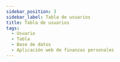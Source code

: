```yaml
---
sidebar_position: 3
sidebar_label: Tabla de usuarios
title: Tabla de usuarios
tags:
  - Usuario
  - Tabla
  - Base de datos
  - Aplicación web de finanzas personales
---
```



<Title nameTable="users" />

Para el sistema es importante identificar un <SpanGreen>usuario</SpanGreen>
permitiendo monitorear los diferentes movimientos que realiza dentro de ella.

## Columnas

<Field field="id" types="INT" isUnique isPrimaryKey comments="Clave primario" />

<Field field="name" types="VARCHAR(65)" comments="Nombre prorio del usuario" />

<Field
  field="email"
  types="VARCHAR(120)"
  isUnique
  comments="Correo electrónico del usuario, utilizado como credencial de acceso al sistema."
/>

<Field
  field="email_verified_at"
  types="TIMESTAMP"
  comments="Fecha de verificación del correo electrónico [Este campo es utilizado por el Framework Laravel]."
/>

<Field
  field="password"
  types="VARCHAR(255)"
  comments="Contraseña del usuario, utilizado como credencial de acceso al sistema, la contraseña estará encriptada."
/>

<Field
  field="remember_token"
  types="VARCHAR(100)"
  comments="Recordatorio de token, [Este campo es utilizado por el Framework Laravel]."
/>

<Field
  field="created_date"
  types="TIMESTAMP"
  comments="Información de auditoria, Fecha de creación del registro."
/>

<Field
  field="updated_date"
  isNull
  types="TIMESTAMP"
  comments="Información de auditoria, Fecha de actualización del registro."
/>

<Field
  field="deleted_date"
  isNull
  types="TIMESTAMP"
  comments="Información de auditoria, Fecha de eliminación del registro."
/>

## Indexes

<Index indexName="pkUser" isPrimaryKey />

<Index
  indexName="ukUser"
  isUnique
  field="email"
/>

## Relaciones

<Admonition type="info" icon="💡" title="Identificador del usuario">
  <p>
    Todas las tablas harán referencia al usuario, pero no se creará una
    restricción de clave foráneo.
  </p>
</Admonition>

<Relationship
  table="users"
  cardinality="〰1:1〰"
  foreign="accounts"
  constraint=""
  relationship="1:1"
  field_id="user_id"
/>

<Relationship
  table="users"
  cardinality="〰1:1〰"
  foreign="subaccounts"
  constraint=""
  relationship="1:1"
  field_id="user_id"
/>

<Relationship
  table="users"
  cardinality="〰1:1〰"
  foreign="categories"
  constraint=""
  relationship="1:1"
  field_id="user_id"
/>

<Relationship
  table="users"
  cardinality="〰1:1〰"
  foreign="subcategories"
  constraint=""
  relationship="1:1"
  field_id="user_id"
/>

<Relationship
  table="users"
  cardinality="〰1:1〰"
  foreign="classifications"
  constraint=""
  relationship="1:1"
  field_id="user_id"
/>

<Relationship
  table="users"
  cardinality="〰1:1〰"
  foreign="savings"
  constraint=""
  relationship="1:1"
  field_id="user_id"
/>

<Relationship
  table="users"
  cardinality="〰1:1〰"
  foreign="savings_details"
  constraint=""
  relationship="1:1"
  field_id="user_id"
/>

<Relationship
  table="users"
  cardinality="〰1:1〰"
  foreign="ingresses"
  constraint=""
  relationship="1:1"
  field_id="user_id"
/>

<Relationship
  table="users"
  cardinality="〰1:1〰"
  foreign="egresses"
  constraint=""
  relationship="1:1"
  field_id="user_id"
/>

<Relationship
  table="users"
  cardinality="〰1:1〰"
  foreign="transactions"
  constraint=""
  relationship="1:1"
  field_id="user_id"
/>

<Relationship
  table="users"
  cardinality="〰1:1〰"
  foreign="transactions"
  constraint=""
  relationship="1:1"
  field_id="kardex"
/>
